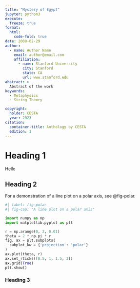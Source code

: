 ```yaml
---
title: "Mystery of Egypt"
jupyter: python3
execute: 
  freeze: true
format:
  html:
    code-fold: true
date: 2008-02-29
author:
  - name: Author Name
    email: author@email.com
    affiliation: 
      - name: Stanford University
        city: Stanford
        state: CA
        url: www.stanford.edu
abstract: > 
  Abstract of the work
keywords:
  - Metaphysics
  - String Theory

copyright: 
  holder: CESTA
  year: 2023
citation: 
  container-title: Anthology by CESTA
  edition: 1
---
```


# Heading 1
:::{.column-page}
<!-- ![](images/elephant.jpg) -->

Hello
:::
## Heading 2
For a demonstration of a line plot on a polar axis, see @fig-polar.

```python
#| label: fig-polar
#| fig-cap: "A line plot on a polar axis"

import numpy as np
import matplotlib.pyplot as plt

r = np.arange(0, 2, 0.01)
theta = 2 * np.pi * r
fig, ax = plt.subplots(
  subplot_kw = {'projection': 'polar'} 
)
ax.plot(theta, r)
ax.set_rticks([0.5, 1, 1.5, 2])
ax.grid(True)
plt.show()
```
### Heading 3 